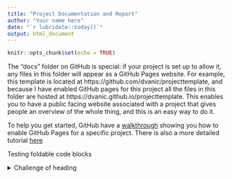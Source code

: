 ```yaml
---
title: "Project Documentation and Report"
author: "Your name here"
date: "`r lubridate::today()`"
output: html_document
---
```


```r
knitr::opts_chunk$set(echo = TRUE)
```

The "docs" folder on GitHub is special: if your project is set up to allow it, any files in this folder will appear as a GitHub Pages website. For example, this template is located at https://github.com/dvanic/projecttemplate, and because I have enabled GitHub pages for this project all the files in this folder are hosted at https://dvanic.github.io/projecttemplate. This enables you to have a public facing website associated with a project that gives people an overview of the whole thing, and this is an easy way to do it. 

To help you get started, GitHub have a [walkthrough](https://pages.github.com/#project-site) showing you how to enable GitHub Pages for a specific project. There is also a more detailed tutorial [here](https://help.github.com/en/articles/configuring-a-publishing-source-for-github-pages)


Testing foldable code blocks

<details>
<summary>Challenge of heading</summary>

Regular text

```
# some code
```

```r

plot(mtcars$mpg, mtcars$cyl)

```


</details> 
